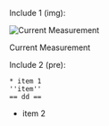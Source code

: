 <p>Include 1 (img):</p><p><div class="wiki-img-thumb wiki-img-left"><div class="wiki-img-inner"><img src="study_current_measure2.png" alt="Current Measurement" /></div><div class="wiki-img-caption">Current Measurement</div></div>
</p><p>Include 2 (pre):</p><p><pre>
* item 1
''item''
== dd ==
</pre></p><ul><li>item 2</li></ul>
